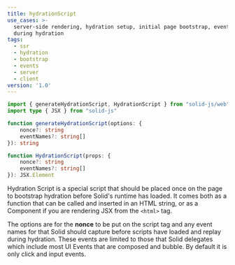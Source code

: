 ```yaml
---
title: hydrationScript
use_cases: >-
  server-side rendering, hydration setup, initial page bootstrap, event replay
  during hydration
tags:
  - ssr
  - hydration
  - bootstrap
  - events
  - server
  - client
version: '1.0'
---
```


```ts
import { generateHydrationScript, HydrationScript } from "solid-js/web"
import type { JSX } from "solid-js"

function generateHydrationScript(options: {
	nonce?: string
	eventNames?: string[]
}): string

function HydrationScript(props: {
	nonce?: string
	eventNames?: string[]
}): JSX.Element

```

Hydration Script is a special script that should be placed once on the page to bootstrap hydration before Solid's runtime has loaded. 
It comes both as a function that can be called and inserted in an HTML string, or as a Component if you are rendering JSX from the `<html>` tag.

The options are for the **nonce** to be put on the script tag and any event names for that Solid should capture before scripts have loaded and replay during hydration. 
These events are limited to those that Solid delegates which include most UI Events that are composed and bubble. 
By default it is only click and input events.
